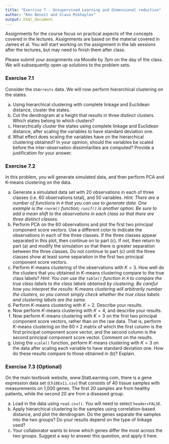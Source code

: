 ```yaml
---
title: "Exercise 7 - Unsupervised Learning and dimensional reduction"
author: "Ken Benoit and Slava Mikhaylov"
output: html_document
---
```


Assignments for the course focus on practical aspects of the concepts covered in the lectures. Assignments are based on the material covered in James et al. You will start working on the assignment in the lab sessions after the lectures, but may need to finish them after class.

Please submit your assignments via Moodle by 7pm on the day of the class. We will subsequently open up solutions to the problem sets. 


### Exercise 7.1

Consider the `USArrests` data. We will now perform hierarchical clustering on the states.

(a) Using hierarchical clustering with complete linkage and Euclidean distance, cluster the states.
(b) Cut the dendrogram at a height that results in three distinct clusters. Which states belong to which clusters?
(c) Hierarchically cluster the states using complete linkage and Euclidean distance, after scaling the variables to have standard deviation one.
(d) What effect does scaling the variables have on the hierarchical clustering obtained? In your opinion, should the variables be scaled before the inter-observation dissimilarities are computed? Provide a justification for your answer.

### Exercise 7.2

In this problem, you will generate simulated data, and then perform PCA and K-means clustering on the data.

(a) Generate a simulated data set with 20 observations in each of three classes (i.e. 60 observations total), and 50 variables.
*Hint: There are a number of functions in `R` that you can use to generate data. One example is the `rnorm()` function; `runif()` is another option. Be sure to add a mean shift to the observations in each class so that there are three distinct classes.*
(b) Perform PCA on the 60 observations and plot the first two principal component score vectors. Use a different color to indicate the observations in each of the three classes. If the three classes appear separated in this plot, then continue on to part (c). If not, then return to part (a) and modify the simulation so that there is greater separation between the three classes. Do not continue to part (c) until the three classes show at least some separation in the first two principal component score vectors.
(c) Perform $K$-means clustering of the observations with $K = 3$. How well do the clusters that you obtained in $K$-means clustering compare to the true class labels?
*Hint: You can use the `table()` function in `R` to compare the true class labels to the class labels obtained by clustering. Be careful how you interpret the results: $K$-means clustering will arbitrarily number the clusters, so you cannot simply check whether the true class labels and clustering labels are the same.*
(d) Perform $K$-means clustering with $K = 2$. Describe your results.
(e) Now perform $K$-means clustering with $K = 4$, and describe your
results.
(f) Now perform $K$-means clustering with $K = 3$ on the first two principal component score vectors, rather than on the raw data. That is, perform $K$-means clustering on the $60 \times 2$ matrix of which the first column is the first principal component score vector, and the second column is the second principal component score vector. Comment on the results.
(g) Using the `scale()` function, perform $K$-means clustering with $K = 3$ on the data after scaling each variable to have standard deviation one. How do these results compare to those obtained in (b)? Explain.

### Exercise 7.3 (Optional)

On the main textbook website, www.StatLearning.com, there is a gene expression data set (`Ch10Ex11.csv`) that consists of 40 tissue samples with measurements on 1,000 genes. The first 20 samples are from healthy patients, while the second 20 are from a diseased group.

(a) Load in the data using `read.csv()`. You will need to select `header=FALSE`.
(b) Apply hierarchical clustering to the samples using correlation-based distance, and plot the dendrogram. Do the genes separate the samples into the two groups? Do your results depend on the type of linkage used?
(c) Your collaborator wants to know which genes differ the most across the two groups. Suggest a way to answer this question, and apply it here.
